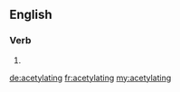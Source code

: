 ==English==

===Verb===
{{head|en}}

# {{present participle of|acetylate}}

[[de:acetylating]]
[[fr:acetylating]]
[[my:acetylating]]